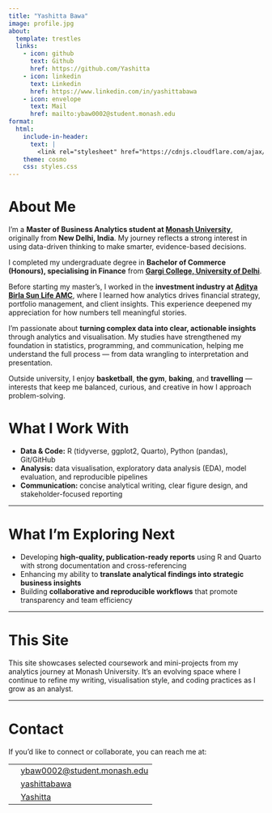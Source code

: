 ```yaml
---
title: "Yashitta Bawa"
image: profile.jpg
about:
  template: trestles
  links:
    - icon: github
      text: Github
      href: https://github.com/Yashitta
    - icon: linkedin
      text: Linkedin
      href: https://www.linkedin.com/in/yashittabawa
    - icon: envelope
      text: Mail
      href: mailto:ybaw0002@student.monash.edu
format:
  html:
    include-in-header:
      text: |
        <link rel="stylesheet" href="https://cdnjs.cloudflare.com/ajax/libs/font-awesome/6.5.0/css/all.min.css">
    theme: cosmo
    css: styles.css
---
```


# About Me 

I’m a **Master of Business Analytics student at [Monash University](https://www.monash.edu)**, originally from **New Delhi, India**. My journey reflects a strong interest in using data-driven thinking to make smarter, evidence-based decisions.  

I completed my undergraduate degree in **Bachelor of Commerce (Honours), specialising in Finance** from **[Gargi College, University of Delhi](https://www.gargicollege.in)**.  

Before starting my master’s, I worked in the **investment industry at [Aditya Birla Sun Life AMC](https://mutualfund.adityabirlacapital.com)**, where I learned how analytics drives financial strategy, portfolio management, and client insights. This experience deepened my appreciation for how numbers tell meaningful stories.  

I’m passionate about **turning complex data into clear, actionable insights** through analytics and visualisation. My studies have strengthened my foundation in statistics, programming, and communication, helping me understand the full process — from data wrangling to interpretation and presentation.  

Outside university, I enjoy **basketball**, **the gym**, **baking**, and **travelling** — interests that keep me balanced, curious, and creative in how I approach problem-solving.  

::: {.full-below}
# What I Work With

- **Data & Code:** R (tidyverse, ggplot2, Quarto), Python (pandas), Git/GitHub  
- **Analysis:** data visualisation, exploratory data analysis (EDA), model evaluation, and reproducible pipelines  
- **Communication:** concise analytical writing, clear figure design, and stakeholder-focused reporting  

---

# What I’m Exploring Next

- Developing **high-quality, publication-ready reports** using R and Quarto with strong documentation and cross-referencing  
- Enhancing my ability to **translate analytical findings into strategic business insights**  
- Building **collaborative and reproducible workflows** that promote transparency and team efficiency  

---

# This Site

This site showcases selected coursework and mini-projects from my analytics journey at Monash University. It’s an evolving space where I continue to refine my writing, visualisation style, and coding practices as I grow as an analyst.  

---

# Contact

If you’d like to connect or collaborate, you can reach me at:

<table class="contact-table">
  <tr>
    <td><i class="fa-solid fa-envelope"></i></td>
    <td><a href="mailto:ybaw0002@student.monash.edu">ybaw0002@student.monash.edu</a></td>
  </tr>
  <tr>
    <td><i class="fa-brands fa-linkedin"></i></td>
    <td><a href="https://www.linkedin.com/in/yashittabawa/">yashittabawa</a></td>
  </tr>
  <tr>
    <td><i class="fa-brands fa-github"></i></td>
    <td><a href="https://github.com/Yashitta">Yashitta</a></td>
  </tr>
</table>

:::